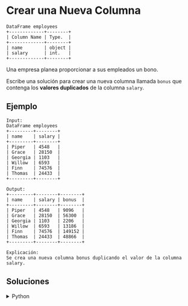 # Crear una Nueva Columna

```text
DataFrame employees
+-------------+--------+
| Column Name | Type.  |
+-------------+--------+
| name        | object |
| salary      | int.   |
+-------------+--------+
```

Una empresa planea proporcionar a sus empleados un bono.

Escribe una solución para crear una nueva columna llamada `bonus` que contenga los **valores duplicados** de la columna `salary`.

## Ejemplo

```text
Input:
DataFrame employees
+---------+--------+
| name    | salary |
+---------+--------+
| Piper   | 4548   |
| Grace   | 28150  |
| Georgia | 1103   |
| Willow  | 6593   |
| Finn    | 74576  |
| Thomas  | 24433  |
+---------+--------+

Output:
+---------+--------+--------+
| name    | salary | bonus  |
+---------+--------+--------+
| Piper   | 4548   | 9096   |
| Grace   | 28150  | 56300  |
| Georgia | 1103   | 2206   |
| Willow  | 6593   | 13186  |
| Finn    | 74576  | 149152 |
| Thomas  | 24433  | 48866  |
+---------+--------+--------+

Explicación: 
Se crea una nueva columna bonus duplicando el valor de la columna salary.
```

## Soluciones

<details>
    <summary>Python</summary>
```python
import pandas as pd

def createBonusColumn(employees: pd.DataFrame) -> pd.DataFrame:
    employees['bonus'] = employees['salary'] * 2

    return employees
```
</details>